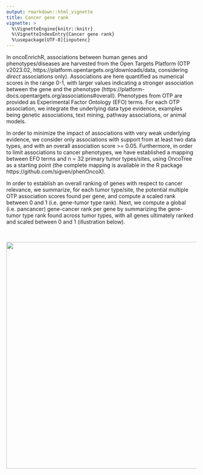 ```yaml
---
output: rmarkdown::html_vignette
title: Cancer gene rank
vignette: >
  %\VignetteEngine{knitr::knitr}
  %\VignetteIndexEntry{Cancer gene rank}
  %\usepackage[UTF-8]{inputenc}
---
```


In oncoEnrichR, associations between human genes and phenotypes/diseases are harvested from the Open Targets Platform (OTP v2023.02, https://platform.opentargets.org/downloads/data, considering _direct_ associations only). Associations are here quantified as numerical scores in the range 0-1, with larger values indicating a stronger association between the gene and the phenotype (https://platform-docs.opentargets.org/associations#overall). Phenotypes from OTP are provided as Experimental Factor Ontology (EFO) terms. For each OTP association, we integrate the underlying data type evidence, examples being genetic associations, text mining, pathway associations, or animal models. 

In order to minimize the impact of associations with very weak underlying evidence, we consider only associations with support from at least two data types, and with an overall association score >= 0.05. Furthermore, in order to limit associations to cancer phenotypes, we have established a mapping between EFO terms and n = 32 primary tumor types/sites, using OncoTree as a starting point (the complete mapping is available in the R package https://github.com/sigven/phenOncoX). 

In order to establish an overall ranking of genes with respect to cancer relevance, we summarize, for each tumor type/site, the potential multiple OTP association scores found per gene, and compute a scaled rank between 0 and 1 (i.e. gene-tumor type rank). Next, we compute a global (i.e. pancancer) gene-cancer rank per gene by summarizing the gene-tumor type rank found across tumor types, with all genes ultimately ranked and scaled between 0 and 1 (illustration below).

<br>
<p align="center">
  <a href = "module_screenshots/oncoEnrichR_SuppFigure1.png"><img src="module_screenshots/oncoEnrichR_SuppFigure1.png" width = "750" height = "600" border = 0>
  </a>
</p>
<br>

